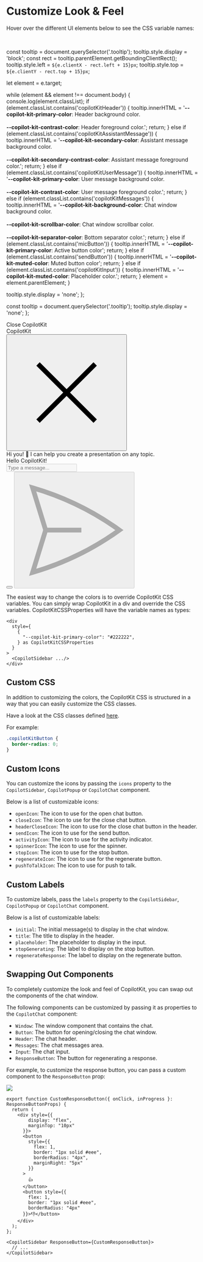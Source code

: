 
<CopilotKitCSS />

# Customize Look & Feel

Hover over the different UI elements below to see the CSS variable names:

<br/>

  const tooltip = document.querySelector('.tooltip');
  tooltip.style.display = 'block';
  const rect = tooltip.parentElement.getBoundingClientRect();
  tooltip.style.left = `${e.clientX - rect.left + 15}px`;
  tooltip.style.top = `${e.clientY - rect.top + 15}px`;

  let element = e.target;

  while (element && element !== document.body) {
    console.log(element.classList);
    if (element.classList.contains('copilotKitHeader')) {
      tooltip.innerHTML = '<b>--copilot-kit-primary-color</b>: Header background color.<br/><br/><b>--copilot-kit-contrast-color</b>: Header foreground color.';
      return;
    } else if (element.classList.contains('copilotKitAssistantMessage')) {
      tooltip.innerHTML = '<b>--copilot-kit-secondary-color</b>: Assistant message background color.<br/><br/><b>--copilot-kit-secondary-contrast-color</b>: Assistant message foreground color.';
      return;
    } else if (element.classList.contains('copilotKitUserMessage')) {
      tooltip.innerHTML = '<b>--copilot-kit-primary-color</b>: User message background color.<br/><br/><b>--copilot-kit-contrast-color</b>: User message foreground color.';
      return;
    } else if (element.classList.contains('copilotKitMessages')) {
      tooltip.innerHTML = '<b>--copilot-kit-background-color</b>: Chat window background color.<br/><br/><b>--copilot-kit-scrollbar-color</b>: Chat window scrollbar color.<br/><br/><b>--copilot-kit-separator-color</b>: Bottom separator color.';
      return;
    } else if (element.classList.contains('micButton')) {
      tooltip.innerHTML = '<b>--copilot-kit-primary-color</b>: Active button color';
      return;
    } else if (element.classList.contains('sendButton')) {
      tooltip.innerHTML = '<b>--copilot-kit-muted-color</b>: Muted button color';
      return;
    } else if (element.classList.contains('copilotKitInput')) {
      tooltip.innerHTML = '<b>--copilot-kit-muted-color</b>: Placeholder color.';
      return;
    }
    element = element.parentElement;
  }

  tooltip.style.display = 'none';
};

  const tooltip = document.querySelector('.tooltip');
  tooltip.style.display = 'none';
};

<div className="tooltip">Close CopilotKit</div>
<Frame> 
  <div className="" onMouseMove={handleMouseMove} onMouseLeave={handleMouseLeave} style={{
    width: "384px",
    cursor: "pointer"
  }}> 
    <div className="open">
      <div className="copilotKitHeader" >
        <div>CopilotKit</div>
        <button aria-label="Close">
          <svg
            xmlns="http://www.w3.org/2000/svg"
            fill="none"
            viewBox="0 0 24 24"
            strokeWidth="1.5"
            stroke="currentColor"
            width={24}
            height={24}
          >
            <path
              strokeLinecap="round"
              strokeLinejoin="round"
              d="M6 18L18 6M6 6l12 12"
            />
          </svg>
        </button>      
      </div>
      <div className="copilotKitMessages">
        <div className="copilotKitMessage copilotKitAssistantMessage">Hi you! 👋 I can help you create a presentation on any topic.</div>
        <div className="copilotKitMessage copilotKitUserMessage">Hello CopilotKit!</div>     
      </div>
      <div className="copilotKitInput">
        <input
          placeholder="Type a message..."
          style={{ overflow: "auto", resize: "none", maxHeight: 100, height: 20 }}
          rows={1}
          defaultValue={""}
          disabled="disabled"
        />
        <div className="copilotKitInputControls">
          <button className="micButton">
            <svg
              xmlns="http://www.w3.org/2000/svg"
              fill="none"
              viewBox="0 0 24 24"
              strokeWidth="1.5"
              stroke="currentColor"
              className="w-6 h-6"
            >
              <path
                strokeLinecap="round"
                strokeLinejoin="round"
                d="M12 18.75a6 6 0 0 0 6-6v-1.5m-6 7.5a6 6 0 0 1-6-6v-1.5m6 7.5v3.75m-3.75 0h7.5M12 15.75a3 3 0 0 1-3-3V4.5a3 3 0 1 1 6 0v8.25a3 3 0 0 1-3 3Z"
              />
            </svg>
          </button>
          <button className="sendButton" disabled="disabled">
            <svg
              xmlns="http://www.w3.org/2000/svg"
              fill="none"
              viewBox="0 0 24 24"
              width={24}
              height={24}
              strokeWidth="1.5"
              stroke="currentColor"
              style={{}}
            >
              <path
                strokeLinecap="round"
                strokeLinejoin="round"
                d="M6 12L3.269 3.126A59.768 59.768 0 0121.485 12 59.77 59.77 0 013.27 20.876L5.999 12zm0 0h7.5"
              />
            </svg>
          </button>
        </div>
      </div>
    </div>
  </div>
</Frame>

The easiest way to change the colors is to override CopilotKit CSS variables. You can simply wrap CopilotKit in a div and override the CSS variables. CopilotKitCSSProperties will have the variable names as types:

```tsx
<div
  style={
    {
      "--copilot-kit-primary-color": "#222222",
    } as CopilotKitCSSProperties
  }
>
  <CopilotSidebar .../>
</div>
```

## Custom CSS

In addition to customizing the colors, the CopilotKit CSS is structured in a way that you can easily customize the CSS classes.

Have a look at the CSS classes defined [here](https://github.com/CopilotKit/CopilotKit/blob/main/CopilotKit/packages/react-ui/src/css/).

For example:

```css fileName="CSS"
.copilotKitButton {
  border-radius: 0;
}
```

## Custom Icons

You can customize the icons by passing the `icons` property to the `CopilotSidebar`, `CopilotPopup` or `CopilotChat` component.

Below is a list of customizable icons:

- `openIcon`: The icon to use for the open chat button.
- `closeIcon`: The icon to use for the close chat button.
- `headerCloseIcon`: The icon to use for the close chat button in the header.
- `sendIcon`: The icon to use for the send button.
- `activityIcon`: The icon to use for the activity indicator.
- `spinnerIcon`: The icon to use for the spinner.
- `stopIcon`: The icon to use for the stop button.
- `regenerateIcon`: The icon to use for the regenerate button.
- `pushToTalkIcon`: The icon to use for push to talk.

## Custom Labels

To customize labels, pass the `labels` property to the `CopilotSidebar`, `CopilotPopup` or `CopilotChat` component.

Below is a list of customizable labels:

- `initial`: The initial message(s) to display in the chat window.
- `title`: The title to display in the header.
- `placeholder`: The placeholder to display in the input.
- `stopGenerating`: The label to display on the stop button.
- `regenerateResponse`: The label to display on the regenerate button.

## Swapping Out Components

To completely customize the look and feel of CopilotKit, you can swap out the components of the chat window.

The following components can be customized by passing it as properties to the `CopilotChat` component:

- `Window`: The window component that contains the chat.
- `Button`: The button for opening/closing the chat window.
- `Header`: The chat header.
- `Messages`: The chat messages area.
- `Input`: The chat input.
- `ResponseButton`: The button for regenerating a response.

For example, to customize the response button, you can pass a custom component to the `ResponseButton` prop:

<Frame>
  <img src="/images/concepts/customize-look-and-feel/custom-response-button.png" />
</Frame>

```tsx
export function CustomResponseButton({ onClick, inProgress }: ResponseButtonProps) {
  return (
    <div style={{ 
        display: "flex", 
        marginTop: "10px" 
      }}>
      <button
        style={{ 
          flex: 1, 
          border: "1px solid #eee", 
          borderRadius: "4px", 
          marginRight: "5px" 
        }}
      >
        👍
      </button>
      <button style={{ 
        flex: 1, 
        border: "1px solid #eee", 
        borderRadius: "4px" 
      }}>👎</button>
    </div>
  );
};

<CopilotSidebar ResponseButton={CustomResponseButton}>
  // ...
</CopilotSidebar>
```